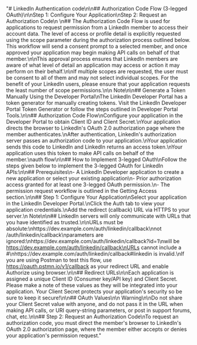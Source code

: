 "# LinkedIn Authentication code\n\n## Authorization Code Flow (3-legged OAuth)\n\nStep 1: Configure Your Application\nStep 2: Request an Authorization Code\n \n## The Authorization Code Flow is used for applications to request permission from a LinkedIn member to access their account data. The level of access or profile detail is explicitly requested using the scope parameter during the authorization process outlined below. This workflow will send a consent prompt to a selected member, and once approved your application may begin making API calls on behalf of that member.\n\nThis approval process ensures that LinkedIn members are aware of what level of detail an application may access or action it may perform on their behalf.\n\nIf multiple scopes are requested, the user must be consent to all of them and may not select individual scopes. For the benefit of your LinkedIn users, please ensure that your application requests the least number of scope permissions.\n\n Note\n\n## Generate a Token Manually Using the Developer Portal\nThe LinkedIn Developer Portal has a token generator for manually creating tokens. Visit the LinkedIn Developer Portal Token Generator or follow the steps outlined in Developer Portal Tools.\n\n## Authorization Code Flow\nConfigure your application in the Developer Portal to obtain Client ID and Client Secret.\nYour application directs the browser to LinkedIn's OAuth 2.0 authorization page where the member authenticates.\nAfter authentication, LinkedIn's authorization server passes an authorization code to your application.\nYour application sends this code to LinkedIn and LinkedIn returns an access token.\nYour application uses this token to make API calls on behalf of the member.\nauth flow\n\n## How to Implement 3-legged OAuth\nFollow the steps given below to implement the 3-legged OAuth for LinkedIn APIs:\n\n## Prerequisites\n-   A LinkedIn Developer application to create a new application or select your existing application\n-   Prior authorization access granted for at least one 3-legged OAuth permission.\n-   The permission request workflow is outlined in the Getting Access section.\n\n## Step 1: Configure Your Application\nSelect your application in the LinkedIn Developer Portal.\nClick the Auth tab to view your application credentials.\nAdd the redirect (callback) URL via HTTPS to your server.\n Note\n\n## LinkedIn servers will only communicate with URLs that you have identified as trusted.\n\nURLs must be absolute:\nhttps://dev.example.com/auth/linkedin/callback\nnot /auth/linkedin/callback\nparameters are ignored:\nhttps://dev.example.com/auth/linkedin/callback?id=1\nwill be https://dev.example.com/auth/linkedin/callback\nURLs cannot include a #\nhttps://dev.example.com/auth/linkedin/callback#linkedin is invalid.\nIf you are using Postman to test this flow, use https://oauth.pstmn.io/v1/callback as your redirect URL and enable Authorize using browser.\n\n## Redirect URLs\n\nEach application is assigned a unique Client ID (Consumer key/API key) and Client Secret. Please make a note of these values as they will be integrated into your application. Your Client Secret protects your application's security so be sure to keep it secure!\n\n## OAuth Values\n\n Warning\n\nDo not share your Client Secret value with anyone, and do not pass it in the URL when making API calls, or URI query-string parameters, or post in support forums, chat, etc.\n\n## Step 2: Request an Authorization Code\nTo request an authorization code, you must direct the member's browser to LinkedIn's OAuth 2.0 authorization page, where the member either accepts or denies your application's permission request."